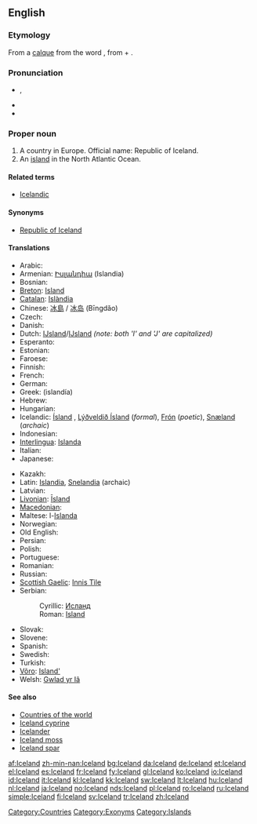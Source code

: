 ==English==
{{wikipedia}}

===Etymology===
From a [[calque]] from the {{etyl|is}} word {{term|Ísland||Iceland|lang=is}}, from {{term|ís||ice|lang=is}} + {{term|land||land|lang=is}}.

===Pronunciation===
* {{a|UK|US}} {{IPA|/ˈaɪs.lənd/}}, {{SAMPA|/"aIs.l@nd/}}
* {{audio|en-us-Iceland.ogg|Audio (US)}}
* {{hyphenation|Ice|land}}

===Proper noun===
{{en-proper noun}}

# A country in Europe. Official name: Republic of Iceland.
# An [[island]] in the North Atlantic Ocean.

====Related terms====
* [[Icelandic]]

====Synonyms====
* [[Republic of Iceland]]

====Translations====
{{trans-top|country in Europe}}
* Arabic: {{t-|ar|أيسلندا|f|tr=ʼAyslánda|sc=Arab}}
* Armenian: [[Իսլանդիա]] (Islandia)
* Bosnian: {{t-|bs|Island|m}}
* [[Breton]]: [[Island]]
* [[Catalan]]: [[Islàndia]] {{f}}
* Chinese: [[冰島]] / [[冰岛]] (Bīngdǎo)
* Czech: {{t+|cs|Island|m}}
* Danish: {{t+|da|Island}}
* Dutch: [[Ĳsland]]/[[IJsland]] ''(note: both 'I' and 'J' are capitalized)''
* Esperanto: {{t-|eo|Islando|xs=Esperanto}}
* Estonian: {{t+|et|Island}}
* Faroese: {{t-|fo|Ísland|xs=Faroese}}
* Finnish: {{t+|fi|Islanti}}
* French: {{t+|fr|Islande}}
* German: {{t+|de|Island|n}}
* Greek: {{t+|el|Ισλανδία|f|sc=Grek}} (islandía)
* Hebrew: {{t-|he|איסלנד|tr=Island|sc=Hebr}}
* Hungarian: {{t+|hu|Izland}}
* Icelandic: [[Ísland]] {{n}}, [[Lýðveldið Ísland]] {{n}} (''formal''), [[Frón]] {{n}} (''poetic''), [[Snæland]] {{n}} (''archaic'')
* Indonesian: {{t-|id|Islandia|xs=Indonesian}}
* [[Interlingua]]: [[Islanda]]
* Italian: {{t+|it|Islanda|f}}
* Japanese: {{t+|ja|アイスランド|tr=[[あいすらんど]], [[Aisurando]]|sc=Jpan}}
{{trans-mid}}
* Kazakh: {{t-|kk|Исландия|tr=Islandiya|sc=Cyrl|xs=Kazakh}}
* Latin: [[Islandia]], [[Snelandia]] (archaic)
* Latvian: {{t-|lv|Islande|f|xs=Latvian}}
* [[Livonian]]: [[Īsland]]
* [[Macedonian]]: {{t-|mk|Исланд|m|tr=Ísland|sc=Cyrl|xs=Macedonian}}
* Maltese: l-[[Islanda]]
* Norwegian: {{t+|no|Island}}
* Old English: {{t-|ang|Ísland|xs=Old English}}
* Persian: {{t-|fa|ایسلند|tr=Island|sc=fa-Arab|xs=Persian}}
* Polish: {{t+|pl|Islandia|f}}
* Portuguese: {{t+|pt|Islândia|f}}
* Romanian: {{t+|ro|Islanda|f}}
* Russian: {{t-|ru|Исландия|f|tr=Islándija|sc=Cyrl}}
* [[Scottish Gaelic]]: [[Innis Tìle]] {{f}}
* Serbian:
*: Cyrillic: [[Исланд]] {{m}}
*: Roman: [[Island]] {{m}}
* Slovak: {{t-|sk|Island|m}}
* Slovene: {{t+|sl|Islandija|f}}
* Spanish: {{t+|es|Islandia|f}}
* Swedish: {{t+|sv|Island}}
* Turkish: {{t+|tr|İzlanda}}
* [[Võro]]: [[Island']]
* Welsh: [[Gwlad yr Iâ]]
{{trans-bottom}}

====See also====
* [[Appendix:Countries of the world|Countries of the world]]
* [[Iceland cyprine]]
* [[Icelander]]
* [[Iceland moss]]
* [[Iceland spar]]

[[Category:Countries]]
[[Category:Exonyms]]
[[Category:Islands]]

[[af:Iceland]]
[[zh-min-nan:Iceland]]
[[bg:Iceland]]
[[da:Iceland]]
[[de:Iceland]]
[[et:Iceland]]
[[el:Iceland]]
[[es:Iceland]]
[[fr:Iceland]]
[[fy:Iceland]]
[[gl:Iceland]]
[[ko:Iceland]]
[[io:Iceland]]
[[id:Iceland]]
[[it:Iceland]]
[[kl:Iceland]]
[[kk:Iceland]]
[[sw:Iceland]]
[[lt:Iceland]]
[[hu:Iceland]]
[[nl:Iceland]]
[[ja:Iceland]]
[[no:Iceland]]
[[nds:Iceland]]
[[pl:Iceland]]
[[ro:Iceland]]
[[ru:Iceland]]
[[simple:Iceland]]
[[fi:Iceland]]
[[sv:Iceland]]
[[tr:Iceland]]
[[zh:Iceland]]